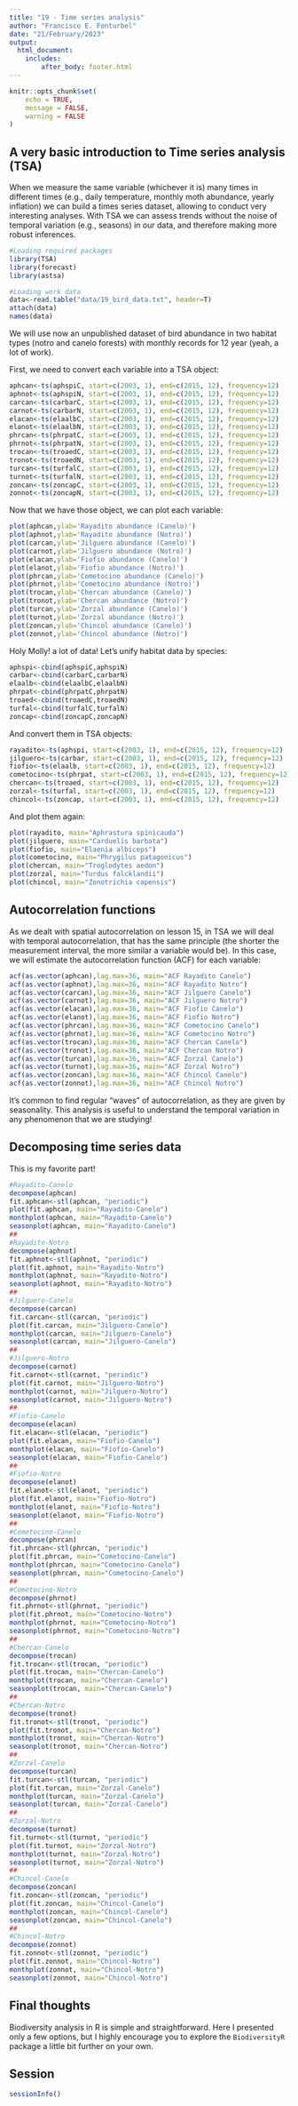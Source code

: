 ```yaml
---
title: "19 - Time series analysis"
author: "Francisco E. Fonturbel"
date: "21/February/2023"
output: 
  html_document:
    includes:
        after_body: footer.html
---
```


```r
knitr::opts_chunk$set(
	echo = TRUE,
	message = FALSE,
	warning = FALSE
)
```

## A very basic introduction to Time series analysis (TSA)

When we measure the same variable (whichever it is) many times in different times (e.g., daily temperature, monthly moth abundance, yearly inflation) we can build a times series dataset, allowing to conduct very interesting analyses. With TSA we can assess trends without the noise of temporal variation (e.g., seasons) in our data, and therefore making more robust inferences.


```r
#Loading required packages
library(TSA)
library(forecast)
library(astsa)

#Loading work data
data<-read.table("data/19_bird_data.txt", header=T)
attach(data)
names(data)
```

We will use now an unpublished dataset of bird abundance in two habitat types (notro and canelo forests) with monthly records for 12 year (yeah, a lot of work).

First, we need to convert each variable into a TSA object:

```r
aphcan<-ts(aphspiC, start=c(2003, 1), end=c(2015, 12), frequency=12)
aphnot<-ts(aphspiN, start=c(2003, 1), end=c(2015, 12), frequency=12)
carcan<-ts(carbarC, start=c(2003, 1), end=c(2015, 12), frequency=12)
carnot<-ts(carbarN, start=c(2003, 1), end=c(2015, 12), frequency=12)
elacan<-ts(elaalbC, start=c(2003, 1), end=c(2015, 12), frequency=12)
elanot<-ts(elaalbN, start=c(2003, 1), end=c(2015, 12), frequency=12)
phrcan<-ts(phrpatC, start=c(2003, 1), end=c(2015, 12), frequency=12)
phrnot<-ts(phrpatN, start=c(2003, 1), end=c(2015, 12), frequency=12)
trocan<-ts(troaedC, start=c(2003, 1), end=c(2015, 12), frequency=12)
tronot<-ts(troaedN, start=c(2003, 1), end=c(2015, 12), frequency=12)
turcan<-ts(turfalC, start=c(2003, 1), end=c(2015, 12), frequency=12)
turnot<-ts(turfalN, start=c(2003, 1), end=c(2015, 12), frequency=12)
zoncan<-ts(zoncapC, start=c(2003, 1), end=c(2015, 12), frequency=12)
zonnot<-ts(zoncapN, start=c(2003, 1), end=c(2015, 12), frequency=12)
```

Now that we have those object, we can plot each variable:

```r
plot(aphcan,ylab='Rayadito abundance (Canelo)')
plot(aphnot,ylab='Rayadito abundance (Notro)')
plot(carcan,ylab='Jilguero abundance (Canelo)')
plot(carnot,ylab='Jilguero abundance (Notro)')
plot(elacan,ylab='Fiofio abundance (Canelo)')
plot(elanot,ylab='Fiofio abundance (Notro)')
plot(phrcan,ylab='Cometocino abundance (Canelo)')
plot(phrnot,ylab='Cometocino abundance (Notro)')
plot(trocan,ylab='Chercan abundance (Canelo)')
plot(tronot,ylab='Chercan abundance (Notro)')
plot(turcan,ylab='Zorzal abundance (Canelo)')
plot(turnot,ylab='Zorzal abundance (Notro)')
plot(zoncan,ylab='Chincol abundance (Canelo)')
plot(zonnot,ylab='Chincol abundance (Notro)')
```

Holy Molly! a lot of data! Let's unify habitat data by species:

```r
aphspi<-cbind(aphspiC,aphspiN)
carbar<-cbind(carbarC,carbarN)
elaalb<-cbind(elaalbC,elaalbN)
phrpat<-cbind(phrpatC,phrpatN)
troaed<-cbind(troaedC,troaedN)
turfal<-cbind(turfalC,turfalN)
zoncap<-cbind(zoncapC,zoncapN)
```

And convert them in TSA objects:

```r
rayadito<-ts(aphspi, start=c(2003, 1), end=c(2015, 12), frequency=12)
jilguero<-ts(carbar, start=c(2003, 1), end=c(2015, 12), frequency=12)
fiofio<-ts(elaalb, start=c(2003, 1), end=c(2015, 12), frequency=12)
cometocino<-ts(phrpat, start=c(2003, 1), end=c(2015, 12), frequency=12)
chercan<-ts(troaed, start=c(2003, 1), end=c(2015, 12), frequency=12)
zorzal<-ts(turfal, start=c(2003, 1), end=c(2015, 12), frequency=12)
chincol<-ts(zoncap, start=c(2003, 1), end=c(2015, 12), frequency=12)
```

And plot them again:

```r
plot(rayadito, main="Aphrastura spinicauda")
plot(jilguero, main="Carduelis barbata")
plot(fiofio, main="Elaenia albiceps")
plot(cometocino, main="Phrygilus patagonicus")
plot(chercan, main="Troglodytes aedon")
plot(zorzal, main="Turdus falcklandii")
plot(chincol, main="Zonotrichia capensis")
```


## Autocorrelation functions

As we dealt with spatial autocorrelation on lesson 15, in TSA we will deal with temporal autocorrelation, that has the same principle (the shorter the measurement interval, the more similar a variable would be). In this case, we will estimate the autocorrelation function (ACF) for each variable:

```r
acf(as.vector(aphcan),lag.max=36, main="ACF Rayadito Canelo")
acf(as.vector(aphnot),lag.max=36, main="ACF Rayadito Notro")
acf(as.vector(carcan),lag.max=36, main="ACF Jilguero Canelo")
acf(as.vector(carnot),lag.max=36, main="ACF Jilguero Notro")
acf(as.vector(elacan),lag.max=36, main="ACF Fiofio Canelo")
acf(as.vector(elanot),lag.max=36, main="ACF Fiofio Notro")
acf(as.vector(phrcan),lag.max=36, main="ACF Cometocino Canelo")
acf(as.vector(phrnot),lag.max=36, main="ACF Cometocino Notro")
acf(as.vector(trocan),lag.max=36, main="ACF Chercan Canelo")
acf(as.vector(tronot),lag.max=36, main="ACF Chercan Notro")
acf(as.vector(turcan),lag.max=36, main="ACF Zorzal Canelo")
acf(as.vector(turnot),lag.max=36, main="ACF Zorzal Notro")
acf(as.vector(zoncan),lag.max=36, main="ACF Chincol Canelo")
acf(as.vector(zonnot),lag.max=36, main="ACF Chincol Notro")
```

It's common to find regular "waves" of autocorrelation, as they are given by seasonality. This analysis is useful to understand the temporal variation in any phenomenon that we are studying!


## Decomposing time series data

This is my favorite part! 

```r
#Rayadito-Canelo
decompose(aphcan)
fit.aphcan<-stl(aphcan, "periodic")
plot(fit.aphcan, main="Rayadito-Canelo")
monthplot(aphcan, main="Rayadito-Canelo")
seasonplot(aphcan, main="Rayadito-Canelo")
##
#Rayadito-Notro
decompose(aphnot)
fit.aphnot<-stl(aphnot, "periodic")
plot(fit.aphnot, main="Rayadito-Notro")
monthplot(aphnot, main="Rayadito-Notro")
seasonplot(aphnot, main="Rayadito-Notro")
##
#Jilguero-Canelo
decompose(carcan)
fit.carcan<-stl(carcan, "periodic")
plot(fit.carcan, main="Jilguero-Canelo")
monthplot(carcan, main="Jilguero-Canelo")
seasonplot(carcan, main="Jilguero-Canelo")
##
#Jilguero-Notro
decompose(carnot)
fit.carnot<-stl(carnot, "periodic")
plot(fit.carnot, main="Jilguero-Notro")
monthplot(carnot, main="Jilguero-Notro")
seasonplot(carnot, main="Jilguero-Notro")
##
#Fiofio-Canelo
decompose(elacan)
fit.elacan<-stl(elacan, "periodic")
plot(fit.elacan, main="Fiofio-Canelo")
monthplot(elacan, main="Fiofio-Canelo")
seasonplot(elacan, main="Fiofio-Canelo")
##
#Fiofio-Notro
decompose(elanot)
fit.elanot<-stl(elanot, "periodic")
plot(fit.elanot, main="Fiofio-Notro")
monthplot(elanot, main="Fiofio-Notro")
seasonplot(elanot, main="Fiofio-Notro")
##
#Cometocino-Canelo
decompose(phrcan)
fit.phrcan<-stl(phrcan, "periodic")
plot(fit.phrcan, main="Cometocino-Canelo")
monthplot(phrcan, main="Cometocino-Canelo")
seasonplot(phrcan, main="Cometocino-Canelo")
##
#Cometocino-Notro
decompose(phrnot)
fit.phrnot<-stl(phrnot, "periodic")
plot(fit.phrnot, main="Cometocino-Notro")
monthplot(phrnot, main="Cometocino-Notro")
seasonplot(phrnot, main="Cometocino-Notro")
##
#Chercan-Canelo
decompose(trocan)
fit.trocan<-stl(trocan, "periodic")
plot(fit.trocan, main="Chercan-Canelo")
monthplot(trocan, main="Chercan-Canelo")
seasonplot(trocan, main="Chercan-Canelo")
##
#Chercan-Notro
decompose(tronot)
fit.tronot<-stl(tronot, "periodic")
plot(fit.tronot, main="Chercan-Notro")
monthplot(tronot, main="Chercan-Notro")
seasonplot(tronot, main="Chercan-Notro")
##
#Zorzal-Canelo
decompose(turcan)
fit.turcan<-stl(turcan, "periodic")
plot(fit.turcan, main="Zorzal-Canelo")
monthplot(turcan, main="Zorzal-Canelo")
seasonplot(turcan, main="Zorzal-Canelo")
##
#Zorzal-Notro
decompose(turnot)
fit.turnot<-stl(turnot, "periodic")
plot(fit.turnot, main="Zorzal-Notro")
monthplot(turnot, main="Zorzal-Notro")
seasonplot(turnot, main="Zorzal-Notro")
##
#Chincol-Canelo
decompose(zoncan)
fit.zoncan<-stl(zoncan, "periodic")
plot(fit.zoncan, main="Chincol-Canelo")
monthplot(zoncan, main="Chincol-Canelo")
seasonplot(zoncan, main="Chincol-Canelo")
##
#Chincol-Notro
decompose(zonnot)
fit.zonnot<-stl(zonnot, "periodic")
plot(fit.zonnot, main="Chincol-Notro")
monthplot(zonnot, main="Chincol-Notro")
seasonplot(zonnot, main="Chincol-Notro")
```


## Final thoughts

Biodiversity analysis in R is simple and straightforward. Here I presented only a few options, but I highly encourage you to explore the `BiodiversityR` package a little bit further on your own.


## Session

```r
sessionInfo()
```